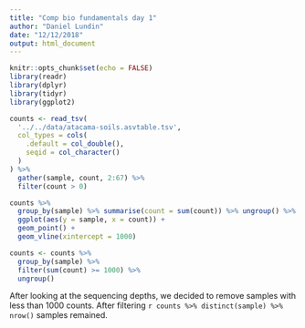 ```yaml
---
title: "Comp bio fundamentals day 1"
author: "Daniel Lundin"
date: "12/12/2018"
output: html_document
---
```


```r
knitr::opts_chunk$set(echo = FALSE)
library(readr)
library(dplyr)
library(tidyr)
library(ggplot2)
```

```r
counts <- read_tsv(
  '../../data/atacama-soils.asvtable.tsv',
  col_types = cols(
    .default = col_double(),
    seqid = col_character()
  )
) %>%
  gather(sample, count, 2:67) %>%
  filter(count > 0)
```

```r
counts %>%
  group_by(sample) %>% summarise(count = sum(count)) %>% ungroup() %>%
  ggplot(aes(y = sample, x = count)) +
  geom_point() +
  geom_vline(xintercept = 1000)
```

```r
counts <- counts %>%
  group_by(sample) %>%
  filter(sum(count) >= 1000) %>%
  ungroup()
```

After looking at the sequencing depths, we decided to remove samples with less than 1000 counts. After
filtering `r counts %>% distinct(sample) %>% nrow()` samples remained.



